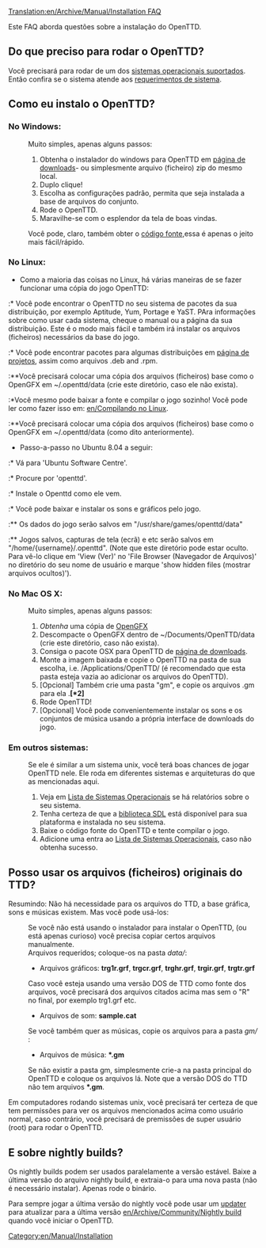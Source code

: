 [[Translation:en/Archive/Manual/Installation FAQ]]


Este FAQ aborda questões sobre a instalação do OpenTTD.

== Do que preciso para rodar o OpenTTD? ==
Você precisará para rodar de um dos [[en/Archive/Compilation and Ports/Operating system|sistemas operacionais suportados]]. Então confira se o sistema atende aos [[pt/Requerimentos de Sistema|requerimentos de sistema]].

== Como eu instalo o OpenTTD? ==
=== No Windows: ===
:Muito simples, apenas alguns passos:
:#Obtenha o instalador do windows para OpenTTD em [http://www.openttd.org/download-stable página de downloads]- ou simplesmente arquivo (ficheiro) zip do mesmo local.
:#Duplo clique!
:#Escolha as configurações padrão, permita que seja instalada a base de arquivos do conjunto. 
:#Rode o OpenTTD.
:#Maravilhe-se com o esplendor da tela de boas vindas.

:Você pode, claro, também obter o [[en/Development/FAQ development#source-code|código fonte]],essa é apenas o jeito mais fácil/rápido. 

=== No Linux: ===
* Como a maioria das coisas no Linux, há várias maneiras de se fazer funcionar uma cópia do jogo OpenTTD:
:* Você pode encontrar o OpenTTD no seu sistema de pacotes da sua distribuição, por exemplo Aptitude, Yum, Portage e YaST. PAra informações sobre como usar cada sistema, cheque o manual ou a página da sua distribuição. Este é o modo mais fácil e também irá instalar os arquivos (ficheiros) necessários da base do jogo. 
:* Você pode encontrar pacotes para algumas distribuições em [http://www.openttd.org/download-stable página de projetos], assim como arquivos .deb and .rpm.
:**Você precisará colocar uma cópia dos arquivos (ficheiros) base como o OpenGFX em ~/.openttd/data (crie este diretório, caso ele não exista).
:*Você mesmo pode baixar a fonte e compilar o jogo sozinho! Você pode ler como fazer isso em: [[en/Compilando no Linux]].
:**Você precisará colocar uma cópia dos arquivos (ficheiros) base como o OpenGFX em ~/.openttd/data (como dito anteriormente).

* Passo-a-passo no Ubuntu 8.04 a seguir:
:* Vá para 'Ubuntu Software Centre'.
:* Procure por 'openttd'.
:* Instale o Openttd como ele vem.
:* Você pode baixar e instalar os sons e gráficos pelo jogo.
:** Os dados do jogo serão salvos em "/usr/share/games/openttd/data"
:** Jogos salvos, capturas de tela (ecrã) e etc serão salvos em "/home/{username}/.openttd". (Note que este diretório pode estar oculto. Para vê-lo clique em 'View (Ver)' no 'File Browser (Navegador de Arquivos)' no diretório do seu nome de usuário e marque 'show hidden files (mostrar arquivos ocultos)').

=== No Mac OS X: ===
:Muito simples, apenas alguns passos:
:#''Obtenha'' uma cópia de [http://www.openttd.org/download-opengfx OpenGFX]
:#Descompacte o OpenGFX dentro de ~/Documents/OpenTTD/data (crie este diretório, caso não exista).
:#Consiga o pacote OSX para OpenTTD de [http://www.openttd.org/download-stable página de downloads].
:#Monte a imagem baixada e copie o OpenTTD na pasta de sua escolha, i.e. /Applications/OpenTTD/ (é recomendado que esta pasta esteja vazia ao adicionar os arquivos do OpenTTD).
:#[Opcional] Também crie uma pasta "gm", e copie os arquivos .gm para ela .'''[*2]'''
:#Rode OpenTTD!
:#[Opcional] Você pode convenientemente instalar os sons e os conjuntos de música usando a própria interface de downloads do jogo.

=== Em outros sistemas: ===
:Se ele é similar a um sistema unix, você terá boas chances de jogar OpenTTD nele. Ele roda em diferentes sistemas e arquiteturas do que as mencionadas aqui.
:#Veja em [[pt/Sistemas Operacionais|Lista de Sistemas Operacionais]] se há relatórios sobre o seu sistema.
:#Tenha certeza de que a [http://libsdl.org biblioteca SDL] está disponível para sua plataforma e instalada no seu sistema.
:#Baixe o código fonte do OpenTTD e tente compilar o jogo.
:#Adicione uma entra ao [[pt/Sistemas Operacionais|Lista de Sistemas Operacionais]], caso não obtenha sucesso.

== Posso usar os arquivos (ficheiros) originais do TTD? ==

Resumindo: Não há necessidade para os arquivos do TTD, a base gráfica, sons e músicas existem. Mas você pode usá-los:

:Se você não está usando o instalador para instalar o OpenTTD, (ou está apenas curioso) você precisa copiar certos arquivos manualmente.
:Arquivos requeridos; coloque-os na pasta <i>data/</i>:
:* Arquivos gráficos: <b>trg1r.grf</b>, <b>trgcr.grf</b>, <b>trghr.grf</b>, <b>trgir.grf</b>, <b>trgtr.grf</b>
:Caso você esteja usando uma versão DOS de TTD como fonte dos arquivos, você precisará dos arquivos citados acima mas sem o "R" no final, por exemplo trg1.grf etc.
:* Arquivos de som: <b>sample.cat</b>
:Se você também quer as músicas, copie os arquivos para a pasta <i>gm/</i> :
:* Arquivos de música: <b>*.gm</b>
:Se não existir a pasta gm, simplesmente crie-a na pasta principal do OpenTTD e coloque os arquivos lá. Note que a versão DOS do TTD não tem arquivos <b>*.gm</b>.

Em computadores rodando sistemas unix, você precisará ter certeza de que tem permissões para ver os arquivos mencionados acima como usuário normal, caso contrário, você precisará de premissões de super usuário (root) para rodar o OpenTTD.

== E sobre nightly builds? ==
Os nightly builds podem ser usados paralelamente a versão estável. Baixe a última versão do arquivo nightly build, e extraia-o para uma nova pasta (não é necessário instalar). Apenas rode o binário.

Para sempre jogar a última versão do nightly você pode usar um [[en/Archive/Community/OpenTTD Updaters|updater]] para atualizar para a última versão [[en/Archive/Community/Nightly build]] quando você iniciar o OpenTTD.


[[Category:en/Manual/Installation]]